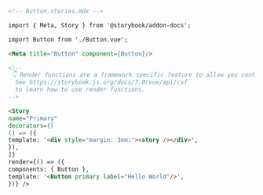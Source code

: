 ```md
<!-- Button.stories.mdx -->

import { Meta, Story } from '@storybook/addon-docs';

import Button from './Button.vue';

<Meta title="Button" component={Button}/>

<!--
 👇 Render functions are a framework specific feature to allow you control on how the component renders.
  See https://storybook.js.org/docs/7.0/vue/api/csf
  to learn how to use render functions.
-->

<Story
name="Primary"
decorators={[
() => ({
template: '<div style="margin: 3em;"><story /></div>',
}),
]}
render={() => ({
components: { Button },
template: '<Button primary label="Hello World"/>',
})} />
```
